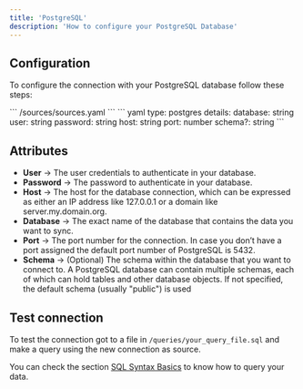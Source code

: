 ```yaml
---
title: 'PostgreSQL'
description: 'How to configure your PostgreSQL Database'
---
```


## Configuration

To configure the connection with your PostgreSQL database follow these steps:

<Steps>
    <Step title="Go to the sources file in your Latitude project">
        ```
            /sources/sources.yaml
        ```
    </Step>
    <Step title="Add the following code for your PostgreSQL connection">
        ``` yaml
        type: postgres
            details:
                database: string
                user: string
                password: string
                host: string
                port: number
                schema?: string
        ```
    </Step>
    <Step title="Replace with your info and save">
    </Step>
    <Step title="Done, now you can test your connection">
    </Step>
</Steps>

## Attributes

- **User** → The user credentials to authenticate in your database.
- **Password** → The password to authenticate in your database.
- **Host** → The host for the database connection, which can be expressed as either an IP address like 127.0.0.1 or a domain like server.my.domain.org.
- **Database** → The exact name of the database that contains the data you want to sync.
- **Port** → The port number for the connection. In case you don’t have a port assigned the default port number of PostgreSQL is 5432.
- **Schema** → (Optional) The schema within the database that you want to connect to. A PostgreSQL database can contain multiple schemas, each of which can hold tables and other database objects. If not specified, the default schema (usually "public") is used

## Test connection

To test the connection got to a file in `/queries/your_query_file.sql` and make a query using the new connection as source.

You can check the section [SQL Syntax Basics](../queries/basics/sql-syntax-basics) to know how to query your data.